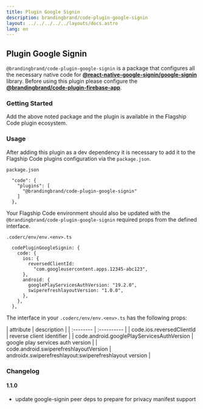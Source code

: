 ```yaml
---
title: Plugin Google Signin
description: brandingbrand/code-plugin-google-signin
layout: ../../../../../layouts/docs.astro
lang: en
---
```



## Plugin Google Signin

`@brandingbrand/code-plugin-google-signin` is a package that configures all the necessary native code for [**@react-native-google-signin/google-signin**](https://github.com/react-native-google-signin/google-signin) library. Before using this plugin please configure the [**@brandingbrand/code-plugin-firebase-app**](/en/packages/plugins/firebase-app).

### Getting Started

<div class="flex w-full my-6">
  <CodeCopy args="yarn add -D @brandingbrand/code-plugin-google-signin && yarn add @react-native-google-signin/google-signin@^8.0.0" />
</div>

Add the above noted package and the plugin is available in the Flagship Code plugin ecosystem.

### Usage

After adding this plugin as a dev dependency it is necessary to add it to the Flagship Code plugins configuration via the `package.json`.

`package.json`

```
  "code": {
    "plugins": [
      "@brandingbrand/code-plugin-google-signin"
    ]
  },
```

Your Flagship Code environment should also be updated with the `@brandingbrand/code-plugin-google-signin` required props from the defined interface.

`.coderc/env/env.<env>.ts`

```
  codePluginGoogleSignin: {
    code: {
      ios: {
        reversedClientId:
          "com.googleusercontent.apps.12345-abc123",
      },
      android: {
        googlePlayServicesAuthVersion: "19.2.0",
        swiperefreshlayoutVersion: "1.0.0",
      },
    },
  },
```

The interface in your `.coderc/env/env.<env>.ts` has the following props:

<div class="my-4 overflow-scroll">
| attribute                                    | description                                            |
| :--------                                    | :----------                                            |
| code.ios.reversedClientId                  | reverse client identifier                              |
| code.android.googlePlayServicesAuthVersion | google play services auth version                      |
| code.android.swiperefreshlayoutVersion     | androidx.swiperefreshlayout:swiperefreshlayout version |
</div>

### Changelog

#### 1.1.0

* update google-signin peer deps to prepare for privacy manifest support
